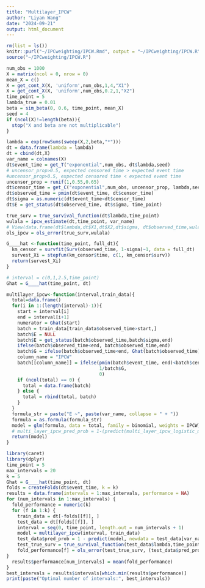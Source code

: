 ```yaml
---
title: "Multilayer_IPCW"
author: "Liyan Wang"
date: "2024-09-21"
output: html_document
---
```

```r
rm(list = ls())
knitr::purl("~/IPCweighting/IPCW.Rmd", output = "~/IPCweighting/IPCW.R")
source("~/IPCweighting/IPCW.R")
```


```r
num_obs = 1000
X = matrix(ncol = 0, nrow = 0)
mean_X = c()
X = get_cont_X(X, 'uniform',num_obs,1,4,"X1")
X = get_cont_X(X, 'uniform',num_obs,0.2,1,"X2")
time_point = 5
lambda_true = 0.01
beta = sim_beta(0, 0.6, time_point, mean_X)
seed = 4
if (ncol(X)!=length(beta)){
  stop("X and beta are not multiplicable")
}

lambda = exp(rowSums(sweep(X,2,beta,"*")))
dt = data.frame(lambda = lambda)
dt = cbind(dt,X)
var_name = colnames(X)
dt$event_time = get_T("exponential",num_obs, dt$lambda,seed)
# uncensor_prop>0.5, expected censored time > expected event time
#uncensor_prop>0.5, expected censored time < expected event time
uncensor_prop = runif(1,0.55,0.65)
dt$censor_time = get_C("exponential",num_obs, uncensor_prop, lambda,seed)
dt$observed_time = pmin(dt$event_time, dt$censor_time)
dt$sigma = as.numeric(dt$event_time<dt$censor_time)
dt$E = get_status(dt$observed_time, dt$sigma, time_point)
```


```r
true_surv = true_survival_function(dt$lambda,time_point)
wulala = ipcw_estimate(dt,time_point, var_name)
# View(data.frame(dt$lambda,dt$X1,dt$X2,dt$sigma, dt$observed_time,wulala,true_surv))
ols_ipcw = ols_error(true_surv,wulala)
```

```r
G____hat <-function(time_point, full_dt){
  km_censor = survfit(Surv(observed_time, 1-sigma)~1, data = full_dt)
  survest_Xi = stepfun(km_censor$time, c(1, km_censor$surv))
  return(survest_Xi)
}
```

```r
# interval = c(0,1,2.5,time_point)
Ghat = G____hat(time_point, dt)

multilayer_ipcw<-function(interval,train_data){
  total=data.frame()
  for(i in 1:(length(interval)-1)){
    start = interval[i]
    end = interval[i+1]
    numerator = Ghat(start)
    batch = train_data[train_data$observed_time>start,]
    batch$E = NULL
    batch$E = get_status(batch$observed_time,batch$sigma,end)
    ifelse(batch$observed_time<end, batch$observed_time,end)
    batch$G = ifelse(batch$observed_time<end, Ghat(batch$observed_time),Ghat(end))
    column_name = "IPCW"
    batch[[column_name]] = ifelse(pmin(batch$event_time, end)<batch$censor_time, 
                                  1/batch$G, 
                                  0)
    if (ncol(total) == 0) {
      total = data.frame(batch)
    } else {
      total = rbind(total, batch)
    }
  }
  formula_str = paste("E ~", paste(var_name, collapse = " + "))
  formula = as.formula(formula_str)
  model = glm(formula, data = total, family = binomial, weights = IPCW)
  # multi_layer_ipcw_pred_prob = 1-(predict(multi_layer_ipcw_logistic_model, newdata = total[var_name], type = "response"))
  return(model)
}
```

```r
library(caret)
library(dplyr)
time_point = 5
max_intervals = 20
k = 5
Ghat = G____hat(time_point, dt)
folds = createFolds(dt$event_time, k = k)
results = data.frame(intervals = 1:max_intervals, performance = NA)
for (num_intervals in 1:max_intervals) {
  fold_performance = numeric(k)
  for (f in 1:k) {
    train_data = dt[-folds[[f]], ]
    test_data = dt[folds[[f]], ]
    interval = seq(0, time_point, length.out = num_intervals + 1)
    model = multilayer_ipcw(interval, train_data)
    test_data$pred_prob = 1 - predict(model, newdata = test_data[var_name], type = "response")
    test_true_surv = true_survival_function(test_data$lambda,time_point)
    fold_performance[f] = ols_error(test_true_surv, (test_data$pred_prob)^num_intervals)
}
  results$performance[num_intervals] = mean(fold_performance)
}
best_intervals = results$intervals[which.min(results$performance)]
print(paste("Optimal number of intervals:", best_intervals))
```







